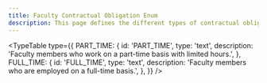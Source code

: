 ```yaml
---
title: Faculty Contractual Obligation Enum
description: This page defines the different types of contractual obligations for faculty members.
---
```


<TypeTable
  type={{
    PART_TIME: {
      id: 'PART_TIME',
      type: 'text',
      description: 'Faculty members who work on a part-time basis with limited hours.',
    },
    FULL_TIME: {
      id: 'FULL_TIME',
      type: 'text',
      description: 'Faculty members who are employed on a full-time basis.',
    },
  }}
/>
